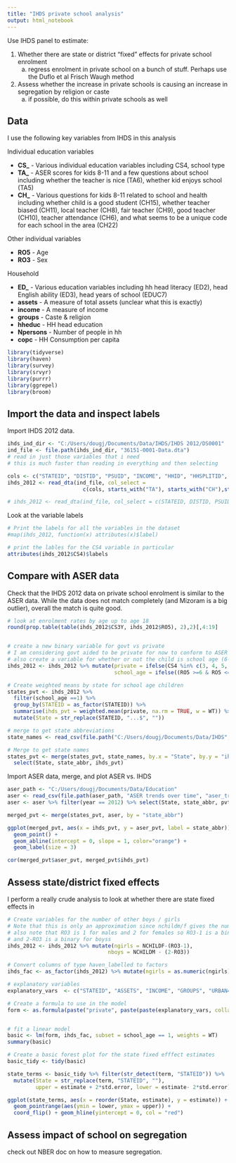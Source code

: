 ---
title: "IHDS private school analysis"
output: html_notebook
---

Use IHDS panel to estimate:

1. Whether there are state or district "fixed" effects for private school enrolment
    a. regress enrolment in private school on a bunch of stuff. Perhaps use the Duflo et al Frisch Waugh method 
2. Assess whether the increase in private schools is causing an increase in segregation by religion or caste
    a. if possible, do this within private schools as well
    
    
## Data
I use the following key variables from IHDS in this analysis

Individual education variables

* **CS_** - Various individual education variables including CS4, school type
* **TA_** - ASER scores for kids 8-11 and a few questions about school including whether the teacher is nice (TA6), whether kid enjoys school (TA5)
* **CH_** - Various questions for kids 8-11 related to school and health including whether child is a good student (CH15), whether teacher biased (CH11), local teacher (CH8), fair teacher (CH9), good teacher (CH10), teacher attendance (CH6), and what seems to be a unique code for each school in the area (CH22)


Other individual variables

* **RO5** - Age
* **RO3** - Sex

Household 

* **ED_** - Various education variables including hh head literacy (ED2), head English ability (ED3),  head years of school (EDUC7)
* **assets** - A measure of total assets (unclear what this is exactly)
* **income** - A measure of income
* **groups** - Caste & religion
* **hheduc** - HH head education 
* **Npersons** - Number of people in hh 
* **copc** - HH Consumption per capita


```{r setup, results='hide'}
library(tidyverse)
library(haven)
library(survey)
library(srvyr)
library(purrr)
library(ggrepel)
library(broom)
```


## Import the data and inspect labels

Import IHDS 2012 data.
```{r}
ihds_ind_dir <- "C:/Users/dougj/Documents/Data/IHDS/IHDS 2012/DS0001"
ind_file <- file.path(ihds_ind_dir, "36151-0001-Data.dta")
# read in just those variables that i need
# this is much faster than reading in everything and then selecting

cols <- c("STATEID", "DISTID", "PSUID", "INCOME", "HHID", "HHSPLITID", "PERSONID", "IDPSU", "WT","GROUPS", "HHEDUC", "NPERSONS", "NCHILDM", "NCHILDF", "COPC", "ASSETS", "RO3", "RO5", "RO7", "URBAN4_2011")
ihds_2012 <- read_dta(ind_file, col_select = 
                        c(cols, starts_with("TA"), starts_with("CH"),starts_with("CS"), starts_with("ED")))

# ihds_2012 <- read_dta(ind_file, col_select = c(STATEID, DISTID, PSUID, HHID, HHSPLITID, PERSONID, IDPSU, WT, RO3, RO7, RO5, starts_with("CS"), starts_with("TA"), starts_with("ED")))
```

Look at the variable labels
```{r}
# Print the labels for all the variables in the dataset
#map(ihds_2012, function(x) attributes(x)$label)

# print the lables for the CS4 variable in particular
attributes(ihds_2012$CS4)$labels

```


## Compare with ASER data

Check that the IHDS 2012 data on private school enrolment is similar to the ASER data. While the data does not match completely (and Mizoram is a big outlier), overall the match is quite good.

```{r}
# look at enrolment rates by age up to age 18
round(prop.table(table(ihds_2012$CS3Y, ihds_2012$RO5), 2),2)[,4:19]


# create a new binary variable for govt vs private
# I am considering govt aided to be private for now to conform to ASER definitions
# also create a variable for whether or not the child is school age (6-14)
ihds_2012 <- ihds_2012 %>% mutate(private = ifelse(CS4 %in% c(3, 4, 5, 6, 12), 1, 0),
                                  school_age = ifelse((RO5 >=6 & RO5 <= 14), 1, 0))

# Create weighted means by state for school age children
states_pvt <- ihds_2012 %>%
  filter(school_age ==1) %>% 
  group_by(STATEID = as_factor(STATEID)) %>%
  summarise(ihds_pvt = weighted.mean(private, na.rm = TRUE, w = WT)) %>% 
  mutate(State = str_replace(STATEID, "...$", ""))

# merge to get state abbreviations
state_names <- read_csv(file.path("C:/Users/dougj/Documents/Data/IHDS", "ihds_state_names.csv"))

# Merge to get state names
states_pvt <- merge(states_pvt, state_names, by.x = "State", by.y = "ihds_state_name") %>% 
  select(State, state_abbr, ihds_pvt)

```

Import ASER data, merge, and plot ASER vs. IHDS
```{r}

aser_path <- "C:/Users/dougj/Documents/Data/Education"
aser <- read_csv(file.path(aser_path, "ASER trends over time", "aser_trends.csv"))
aser <- aser %>% filter(year == 2012) %>% select(State, state_abbr, pvt) %>% rename(aser_pvt = pvt)

merged_pvt <- merge(states_pvt, aser, by = "state_abbr")

ggplot(merged_pvt, aes(x = ihds_pvt, y = aser_pvt, label = state_abbr)) +
  geom_point() + 
  geom_abline(intercept = 0, slope = 1, color="orange") +
  geom_label(size = 3) 

cor(merged_pvt$aser_pvt, merged_pvt$ihds_pvt)
```


## Assess state/district fixed effects
I perform a really crude analysis to look at whether there are state fixed effects in 


```{r}


# Create variables for the number of other boys / girls
# Note that this is only an approximation since nchildm/f gives the number of boys/girls 0-14 not 6-14
# also note that RO3 is 1 for males and 2 for females so RO3-1 is a binary indicator for girl 
# and 2-RO3 is a binary for boyss
ihds_2012 <- ihds_2012 %>% mutate(ngirls = NCHILDF-(RO3-1),
                                nboys = NCHILDM - (2-RO3))

# Convert columns of type haven_labelled to factors
ihds_fac <- as_factor(ihds_2012) %>% mutate(ngirls = as.numeric(ngirls), nboys = as.numeric(nboys))
```


```{r}


# explanatory variables
explanatory_vars  <- c("STATEID", "ASSETS", "INCOME", "GROUPS", "URBAN4_2011", "HHEDUC",  "RO5" ,"RO3", "ED2", "COPC", "ngirls", "nboys")

# Create a formula to use in the model
form <- as.formula(paste("private", paste(paste(explanatory_vars, collapse=" + "), "-1"), sep=" ~ "))


# fit a linear model 
basic <- lm(form, ihds_fac, subset = school_age == 1, weights = WT)
summary(basic)

# Create a basic forest plot for the state fixed efffect estimates
basic_tidy <- tidy(basic)

state_terms <- basic_tidy %>% filter(str_detect(term, "STATEID")) %>% 
  mutate(State = str_replace(term, "STATEID", ""), 
         upper = estimate + 2*std.error, lower = estimate- 2*std.error) 

ggplot(state_terms, aes(x = reorder(State, estimate), y = estimate)) + 
  geom_pointrange(aes(ymin = lower, ymax = upper)) +
  coord_flip() + geom_hline(yintercept = 0, col = "red")


```




## Assess impact of school on segregation

check out NBER doc on how to measure segregation.









